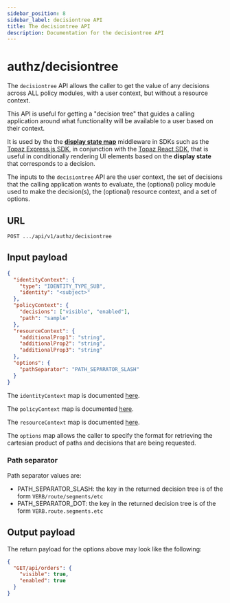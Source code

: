 ```yaml
---
sidebar_position: 8
sidebar_label: decisiontree API
title: The decisiontree API
description: Documentation for the decisiontree API
---
```


# authz/decisiontree

The `decisiontree` API allows the caller to get the value of any decisions across ALL policy modules,
with a user context, but without a resource context.

This API is useful for getting a "decision tree" that guides a calling application around what
functionality will be available to a user based on their context.

It is used by the the [**display state map**](/docs/authorizer-guide/display-state-map) middleware in SDKs
such as the [Topaz Express.js SDK](/docs/software-development-kits/javascript/express#displaystatemap-middleware), in
conjunction with the [Topaz React SDK](/docs/software-development-kits/javascript/react), that is useful in
conditionally rendering UI elements based on the **display state** that corresponds to a decision.

The inputs to the `decisiontree` API are the user context, the set of decisions that the calling
application wants to evaluate, the (optional) policy module used to make the decision(s), the (optional)
resource context, and a set of options.

## URL

`POST .../api/v1/authz/decisiontree`

## Input payload

```json
{
  "identityContext": {
    "type": "IDENTITY_TYPE_SUB",
    "identity": "<subject>"
  },
  "policyContext": {
    "decisions": ["visible", "enabled"],
    "path": "sample"
  },
  "resourceContext": {
    "additionalProp1": "string",
    "additionalProp2": "string",
    "additionalProp3": "string"
  },
  "options": {
    "pathSeparator": "PATH_SEPARATOR_SLASH"
  }
}
```

The `identityContext` map is documented [here](/docs/authorizer-guide/identity-context).

The `policyContext` map is documented [here](/docs/authorizer-guide/identity-context).

The `resourceContext` map is documented [here](/docs/authorizer-guide/resource-context).

The `options` map allows the caller to specify the format for retrieving the cartesian product of
paths and decisions that are being requested.

### Path separator

Path separator values are:

- PATH_SEPARATOR_SLASH: the key in the returned decision tree is of the form `VERB/route/segments/etc`
- PATH_SEPARATOR_DOT: the key in the returned decision tree is of the form `VERB.route.segments.etc`

## Output payload

The return payload for the options above may look like the following:

```json
{
  "GET/api/orders": {
    "visible": true,
    "enabled": true
  }
}
```
